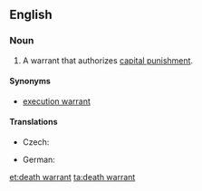 ==English==
{{wikipedia}}

===Noun===
{{en-noun|sg=[[death]] [[warrant]]}}

# A warrant that authorizes [[capital punishment]].

====Synonyms====
* [[execution warrant]]

====Translations====
{{trans-top|warrant that authorizes capital punishment}}
* Czech: {{t-|cs|rozsudek smrti|m}}
{{trans-mid}}
* German: {{t-|de|Todesurteil|n}}
{{trans-bottom}}

[[et:death warrant]]
[[ta:death warrant]]